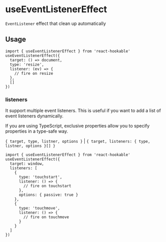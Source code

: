 # useEventListenerEffect

`EventListener` effect that clean up automatically

## Usage

```tsx
import { useEventListenerEffect } from 'react-hookable'
useEventListenerEffect({
  target: () => document,
  type: 'resize',
  listener: (ev) => {
    // fire on resize
  },
  []
})
```

### listeners

It support multiple event listeners.
This is useful if you want to add a list of event listeners dynamically.

If you are using TypeScript, exclusive properties allow you to specify properties in a type-safe way.

`{ target, type, listner, options }` | `{ target, listeners: { type, listner, options }[] }`

```tsx
import { useEventListenerEffect } from 'react-hookable'
useEventListenerEffect({
  target: window,
  listeners: [
    {
      type: 'touchstart',
      listener: () => {
        // fire on touchstart
      },
      options: { passive: true }
    },
    {
      type: 'touchmove',
      listener: () => {
        // fire on touchmove
      }
    }
  ]
})
```
